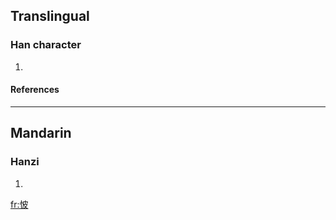 ==Translingual==
===Han character===
{{Han char|rn=61|rad=心|as=05|sn=8|four=|canj=心木竹水 (PDHE)}}
# {{defn|Han|sort=心05}}
====References====
{{Han ref|kx=0383.010|dkj=10500|dj=0712.180|hdz=42288.090|uh=6036|ud=24630}}
----
==Mandarin==
===Hanzi===
{{cmn-hanzi|pin=[[pī]] ([[pi1]])|wg=p'i<sup>1</sup>}}
# {{defn|Mandarin}}

[[fr:怶]]